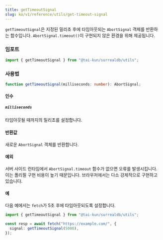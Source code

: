 ```yaml
---
title: getTimeoutSignal
slug: ko/v1/reference/utils/get-timeout-signal
---
```


`getTimeoutSignal`은 지정된 밀리초 후에 타임아웃되는 `AbortSignal` 객체를 반환하는 함수입니다. `AbortSignal.timeout()`이 구현되지 않은 환경을 위해 제공됩니다.

### 임포트

```ts
import { getTimeoutSignal } from "@tai-kun/surrealdb/utils";
```

### 사용법

```ts
function getTimeoutSignal(milliseconds: number): AbortSignal;
```

#### 인수

##### `milliseconds`

타임아웃될 때까지의 밀리초를 설정합니다.

#### 반환값

새로운 `AbortSignal` 객체를 반환합니다.

#### 예외

서버 사이드 런타임에서 `AbortSignal.timeout` 함수가 없으면 오류를 발생시킵니다. 이는 폴리필 구현 비용이 높기 때문입니다. 브라우저에서는 다소 강제적으로 구현하고 있습니다.

#### 예

다음 예에서는 `fetch`가 5초 후에 타임아웃되도록 설정합니다.

```ts
import { getTimeoutSignal } from "@tai-kun/surrealdb/utils";

const resp = await fetch("https://example.com/", {
  signal: getTimeoutSignal(5000),
});
```
